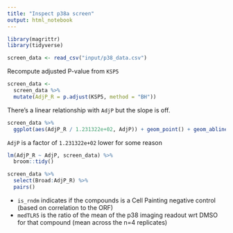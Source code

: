 ```yaml
---
title: "Inspect p38a screen"
output: html_notebook
---
```


```r
library(magrittr)
library(tidyverse)
```

```r
screen_data <- read_csv("input/p38_data.csv")
```
Recompute adjusted P-value from `KSP5`

```r
screen_data <-
  screen_data %>%
  mutate(AdjP_R = p.adjust(KSP5, method = "BH"))
```

There's a linear relationship with `AdjP` but the slope is off.

```r
screen_data %>%
  ggplot(aes(AdjP_R / 1.231322e+02, AdjP)) + geom_point() + geom_abline(slope = 1)
```

`AdjP` is a factor of `1.231322e+02` lower for some reason

```r
lm(AdjP_R ~ AdjP, screen_data) %>%
  broom::tidy()
```
```r
screen_data %>% 
  select(Broad:AdjP_R) %>%
  pairs()
```

- `is_rndm` indicates if the compounds is a Cell Painting negative control (based on correlation to the ORF)
- `medTLR5` is the ratio of the mean of the p38 imaging readout wrt DMSO for that compound (mean across the n=4 replicates)

```r

```

